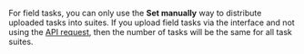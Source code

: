 <Note mode="note" title="Note">

For field tasks, you can only use the **Set manually** way to distribute uploaded tasks into suites. If you upload field tasks via the interface and not using the [API request](https://toloka.ai/docs/api/api-reference/#post-/task-suites), then the number of tasks will be the same for all task suites.

</Note>
